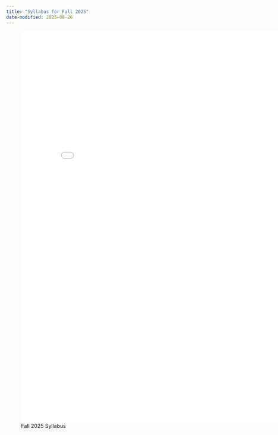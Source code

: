 ```yaml
---
title: "Syllabus for Fall 2025"
date-modified: 2025-08-26
---
```


![Fall 2025 Syllabus](assets/PS211 B1 FL25 Syllabus.pdf){width=8.5in height=11in}